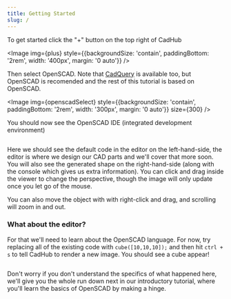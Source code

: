 ```yaml
---
title: Getting Started
slug: /
---
```




To get started click the "+" button on the top right of CadHub

<Image img={plus} style={{backgroundSize: 'contain', paddingBottom: '2rem', width: '400px', margin: '0 auto'}} />

Then select OpenSCAD. Note that [CadQuery](https://cadquery.readthedocs.io/en/latest/) is available too, but OpenSCAD is recomended and the rest of this tutorial is based on OpenSCAD.

<Image img={openscadSelect} style={{backgroundSize: 'contain', paddingBottom: '2rem', width: '300px', margin: '0 auto'}} size={300} />

You should now see the OpenSCAD IDE (integrated development environment)

<Image img={ide} className="mb-8 bg-contain rounded-md overflow-hidden" />

Here we should see the default code in the editor on the left-hand-side, the editor is where we design our CAD parts and we'll cover that more soon. You will also see the generated shape on the right-hand-side (along with the console which gives us extra information). You can click and drag inside the viewer to change the perspective, though the image will only update once you let go of the mouse.

You can also move the object with with right-click and drag, and scrolling will zoom in and out.

### What about the editor?

For that we'll need to learn about the OpenSCAD language. For now, try replacing all of the existing code with `cube([10,10,10]);` and then hit `ctrl + s` to tell CadHub to render a new image. You should see a cube appear!

<Image img={cube} className="mb-8 bg-contain rounded-md overflow-hidden" />

Don't worry if you don't understand the specifics of what happened here, we'll give you the whole run down next in our introductory tutorial, where you'll learn the basics of OpenSCAD by making a hinge.

<Image img={hinge} className="mb-8 bg-contain rounded-md overflow-hidden" />

<!-- Already familiar with OpenSCAD? no worries, you can skip ahead to learn more about how to host a OpenSCAD project on CadHub -->
